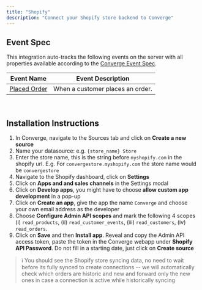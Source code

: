 ```yaml
---
title: "Shopify"
description: "Connect your Shopify store backend to Converge"
---
```


## Event Spec

This integration auto-tracks the following events on the server with all properties available according to the [Converge Event Spec](../sources/pixel#event-specification).

| Event Name                       | Event Description                |
| -------------------------------- | -------------------------------- |
| [Placed Order](../converge-spec) | When a customer places an order. |

&nbsp;

## Installation Instructions

1. In Converge, navigate to the Sources tab and click on **Create a new source**
2. Name your datasource: e.g. `{store_name} Store`
3. Enter the store name, this is the string before `myshopify.com` in the shopify url. E.g. For `convergestore.myshopify.com` the store name would be `convergestore`
4. Navigate to the Shopify dashboard, click on **Settings**
5. Click on **Apps and and sales channels** in the Settings modal
6. Click on **Develop apps**, you might have to choose **allow custom app development** in a pop-up
7. Click on **Create an app**, give the app the name `Converge` and choose your own email address as the developer
8. Choose **Configure Admin API scopes** and mark the following 4 scopes (i) `read_products`, (ii) `read_customer_events`, (iii) `read_customers`, (iv) `read_orders`.
9. Click on **Save** and then **Install app**. Reveal and copy the Admin API access token, paste the token in the Converge webapp under **Shopify API Password**. Do not fill in a starting date, just click on **Create source**

> ℹ️ You should see the Shopify store syncing data, no need to wait before its fully synced to create connections -- we will automatically check which orders are historic and new and forward only the new ones in case a connection is active while historically syncing

&nbsp;

